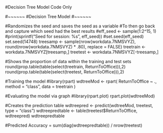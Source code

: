 #Decision Tree Model Code Only


#~~~~~~
#Decision Tree Model
#~~~~~~

#Randomizes the seed and saves the seed as a variable
#To then go back and capture which seed had the best results
#eff_seed <- sample(1:2^15, 1)
#print(sprintf("Seed for session: %s", eff_seed))
#set.seed(eff_seed)
set.seed(14748)
treesamp <- sample(nrow(workdata.7NMSVYZ), round(nrow(workdata.7NMSVYZ) * .80), replace = FALSE)
treetrain <- workdata.7NMSVYZ[treesamp,]
treetest <- workdata.7NMSVYZ[-treesamp,]

#Shows the proportion of data within the training and test sets
round(prop.table(table(select(treetrain, ReturnToOffice))),2)
round(prop.table(table(select(treetest, ReturnToOffice))),2)


#Training the model
#library(rpart)
wdtreeMod <- 
rpart(
  ReturnToOffice ~ .,
  method = "class",
  data = treetrain
)

#Evaluating the model via graph
#library(rpart.plot)
rpart.plot(wdtreeMod)

#Creates the prediction table
wdtreepred <- predict(wdtreeMod, treetest, type = "class")
wdtreepredtable <- table(treetest$ReturnToOffice, wdtreepred)
wdtreepredtable

#Predicted Accuracy = 
sum(diag(wdtreepredtable)) / nrow(treetest)